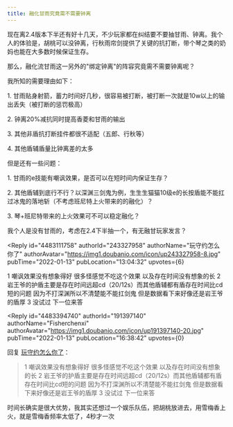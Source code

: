 ```yaml
---
title: 融化甘雨究竟需不需要钟离
---
```



<Forum groupName="原神" groupUrl="https://www.douban.com/group/genshin/" archivedAt="2025-05-16T14:14:21.480Z">
  <Post
    id="257824302"
    title="融化甘雨究竟需不需要钟离"
    url="https://www.douban.com/group/topic/257824302/?_spm_id=MTkxMzk3MTQw"
    pubTime="2022-01-13"
    highlightUserId="191397140"
  >
现在离2.4版本下半还有好十几天，不少玩家都在纠结要不要抽甘雨、钟离。我个人的体验是，胡桃可以没钟离，行秋雨帘剑提供了关键的抗打断，带个琴之类的奶妈也能在大多数时候保证生存。

那么，融化流甘雨这一另外的"绑定钟离"的阵容究竟需不需要钟离呢？

我所知的需要理由如下：

1\.
甘雨贴身射箭，蓄力时间好几秒，很容易被打断，被打断一次就是10w以上的输出丢失（被打断的惩罚极高）

2\. 钟离20%减抗同时提高香菱和甘雨的输出

3\. 其他非盾抗打断挂件都很不适配（五郎、行秋等）

4\. 其他盾辅盾量比钟离差的太多

但是还有一些问题：

1\. 甘雨的e技能有嘲讽效果，是否可以在短时间内保证生存？

2\.
其他盾辅到底行不行？以深渊三剑鬼为例，生生生猫猫10级e的长按盾能不能扛过冰鬼的落地斩（不考虑班尼特上火带来的的融化）？

3\. 琴+班尼特带来的上火效果可不可以稳定融化？

我个人是没有甘雨的，考虑在2.4下半抽一个，有无融甘玩家发言？

<Reply
  id="4483111758"
  authorId="243327958"
  authorName="玩守约怎么你了"
  authorAvatar="https://img1.doubanio.com/icon/up243327958-8.jpg"
  pubTime="2022-01-13"
  pubLocation="13:04:32"
  upvotes={6}
>
1 嘲讽效果没有想象得好 很多怪感觉不吃这个效果 以及存在时间没有想象的长 2
岩王爷的护盾主要是存在时间远超cd（20/12s）而其他盾辅都有盾存在时间比cd短的问题
因为不打深渊所以不清楚能不能扛剑鬼 但是数据看下来好像还是岩王爷的盾厚 3
没试过 下一位来答
</Reply>

<Reply
  id="4483394740"
  authorId="191397140"
  authorName="Fisherchenxi"
  authorAvatar="https://img1.doubanio.com/icon/up191397140-20.jpg"
  pubTime="2022-01-13"
  pubLocation="16:38:42"
  upvotes={0}
>
回复 [玩守约怎么你了](https://www.douban.com/people/243327958/)：
 > 1 嘲讽效果没有想象得好 很多怪感觉不吃这个效果 以及存在时间没有想象的长 2
> 岩王爷的护盾主要是存在时间远超cd（20/12s）而其他盾辅都有盾存在时间比cd短的问题
> 因为不打深渊所以不清楚能不能扛剑鬼 但是数据看下来好像还是岩王爷的盾厚 3
> 没试过 下一位来答

时间长确实是很大优势，我其实还想过一个娱乐队伍，把胡桃放进去，用雪梅香上火，就是雪梅香频率太低了，4秒才一次
</Reply>
  </Post>
</Forum>

